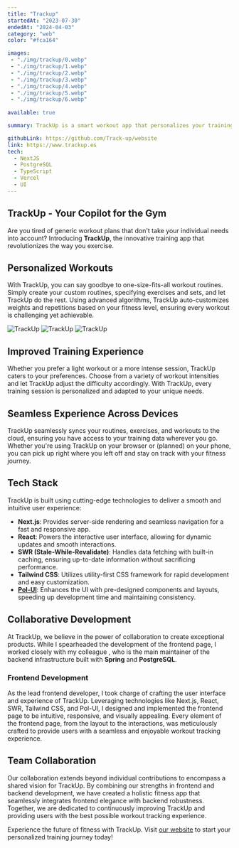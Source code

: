 ```yaml
---
title: "Trackup"
startedAt: "2023-07-30"
endedAt: "2024-04-03"
category: "web"
color: "#fca164"

images: 
 - "./img/trackup/0.webp"
 - "./img/trackup/1.webp"
 - "./img/trackup/2.webp"
 - "./img/trackup/3.webp"
 - "./img/trackup/4.webp"
 - "./img/trackup/5.webp"
 - "./img/trackup/6.webp"
 
available: true

summary: TrackUp is a smart workout app that personalizes your training in real time, adjusting routines to match your fitness level and progress. It simplifies the path to your goals with dynamic, data-driven workouts tailored just for you.

githubLink: https://github.com/Track-up/website
link: https://www.trackup.es
tech: 
  - NextJS
  - PostgreSQL
  - TypeScript
  - Vercel
  - UI
---
```



## TrackUp - Your Copilot for the Gym

Are you tired of generic workout plans that don't take your individual needs into account? Introducing **TrackUp**, the innovative training app that revolutionizes the way you exercise.

## Personalized Workouts

With TrackUp, you can say goodbye to one-size-fits-all workout routines. Simply create your custom routines, specifying exercises and sets, and let TrackUp do the rest. Using advanced algorithms, TrackUp auto-customizes weights and repetitions based on your fitness level, ensuring every workout is challenging yet achievable.

<nav className="grid grid-cols-3">
    <Image
  src={trackup1}
  alt="TrackUp"
  width={300}
  height={500}      
  className="md:h-[500px] rounded-xl object-contain show-first-phone"
  />
    <Image
  src={trackup2}
  alt="TrackUp"
  width={300}
  height={500}      
  className="h-[500px] rounded-xl object-contain show-second-phone"
  />
    <Image
  src={trackup3}
  alt="TrackUp"
  width={300}
  height={500}      
  className="h-[500px] rounded-xl object-contain show-third-phone"
  />
</nav>

## Improved Training Experience

Whether you prefer a light workout or a more intense session, TrackUp caters to your preferences. Choose from a variety of workout intensities and let TrackUp adjust the difficulty accordingly. With TrackUp, every training session is personalized and adapted to your unique needs.

## Seamless Experience Across Devices

TrackUp seamlessly syncs your routines, exercises, and workouts to the cloud, ensuring you have access to your training data wherever you go. Whether you're using TrackUp on your browser or (planned) on your phone, you can pick up right where you left off and stay on track with your fitness journey.

## Tech Stack

TrackUp is built using cutting-edge technologies to deliver a smooth and intuitive user experience:

- **Next.js**: Provides server-side rendering and seamless navigation for a fast and responsive app.
- **React**: Powers the interactive user interface, allowing for dynamic updates and smooth interactions.
- **SWR (Stale-While-Revalidate)**: Handles data fetching with built-in caching, ensuring up-to-date information without sacrificing performance.
- **Tailwind CSS**: Utilizes utility-first CSS framework for rapid development and easy customization.
- [**Pol-UI**](https://polgubau.com/projects/polui): Enhances the UI with pre-designed components and layouts, speeding up development time and maintaining consistency.

## Collaborative Development

At TrackUp, we believe in the power of collaboration to create exceptional products. While I spearheaded the development of the frontend page, I worked closely with my colleague <At label='Gerard Martinez' href='https://github.com/GerardM5'/> , who is the main maintainer of the backend infrastructure built with **Spring** and **PostgreSQL**.

### Frontend Development

As the lead frontend developer, I took charge of crafting the user interface and experience of TrackUp. Leveraging technologies like Next.js, React, SWR, Tailwind CSS, and Pol-UI, I designed and implemented the frontend page to be intuitive, responsive, and visually appealing. Every element of the frontend page, from the layout to the interactions, was meticulously crafted to provide users with a seamless and enjoyable workout tracking experience.

## Team Collaboration

Our collaboration extends beyond individual contributions to encompass a shared vision for TrackUp. By combining our strengths in frontend and backend development, we have created a holistic fitness app that seamlessly integrates frontend elegance with backend robustness. Together, we are dedicated to continuously improving TrackUp and providing users with the best possible workout tracking experience.

Experience the future of fitness with TrackUp. Visit [our website](https://www.trackup.es) to start your personalized training journey today!
